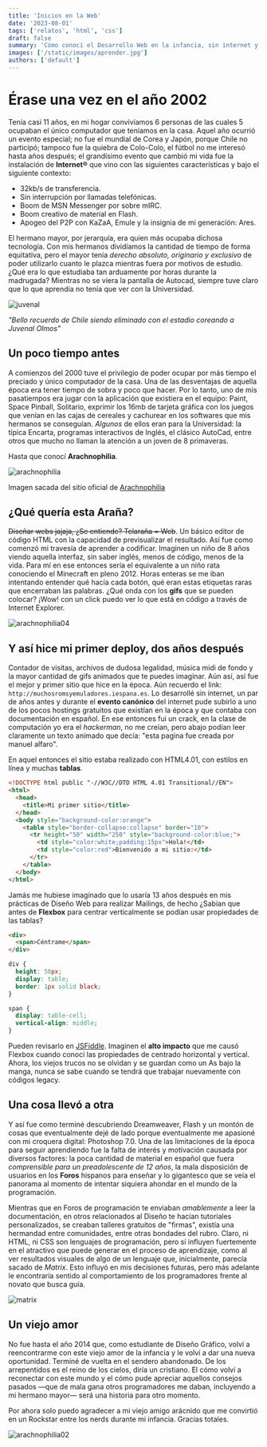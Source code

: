 ```yaml
---
title: 'Inicios en la Web'
date: '2023-08-01'
tags: ['relatos', 'html', 'css']
draft: false
summary: 'Cómo conocí el Desarrollo Web en la infancia, sin internet y sin tener idea de lo que el futuro que deparaba.'
images: ['/static/images/aprender.jpg']
authors: ['default']
---
```


# Érase una vez en el año 2002

Tenía casi 11 años, en mi hogar convivíamos 6 personas de las cuales 5 ocupaban el único computador que teníamos en la casa. Aquel año ocurrió un evento especial; no fue el mundial de Corea y Japón, porque Chile no participó; tampoco fue la quiebra de Colo-Colo, el fútbol no me interesó hasta años después; el grandísimo evento que cambió mi vida fue la instalación de **Internet®** que vino con las siguientes características y bajo el siguiente contexto:

- 32kb/s de transferencia.
- Sin interrupción por llamadas telefónicas.
- Boom de MSN Messenger por sobre mIRC.
- Boom creativo de material en Flash.
- Apogeo del P2P con KaZaA, Emule y la insignia de mi generación: Ares.

El hermano mayor, por jerarquía, era quien más ocupaba dichosa tecnología. Con mis hermanos dividíamos la cantidad de tiempo de forma equitativa, pero el mayor tenía _derecho absoluto, originario y exclusivo_ de poder utilizarlo cuanto le plazca mientras fuera por motivos de estudio. ¿Qué era lo que estudiaba tan arduamente por horas durante la madrugada? Mientras no se viera la pantalla de Autocad, siempre tuve claro que lo que aprendía no tenía que ver con la Universidad.

![juvenal](/static/images/arach00.jpg)

_"Bello recuerdo de Chile siendo eliminado con el estadio coreando a Juvenal Olmos"_

## Un poco tiempo antes

A comienzos del 2000 tuve el privilegio de poder ocupar por más tiempo el preciado y único computador de la casa. Una de las desventajas de aquella época era tener tiempo de sobra y poco que hacer. Por lo tanto, uno de mis pasatiempos era jugar con la aplicación que existiera en el equipo: Paint, Space Pinball, Solitario, exprimir los 16mb de tarjeta gráfica con los juegos que venían en las cajas de cereales y cachurear en los softwares que mis hermanos se conseguían. _Algunos_ de ellos eran para la Universidad: la típica Encarta, programas interactivos de Inglés, el clásico AutoCad, entre otros que mucho no llaman la atención a un joven de 8 primaveras.

Hasta que conocí **Arachnophilia**.

![arachnophilia](/static/images/arach01.png)

Imagen sacada del sitio oficial de [Arachnophilia](https://arachnoid.com/arachnophilia/)

## ¿Qué quería esta Araña?

~~Diseñar webs jajaja, ¿Se entiende? Telaraña = Web~~. Un básico editor de código HTML con la capacidad de previsualizar el resultado. Así fue como comenzó mi travesía de aprender a codificar. Imaginen un niño de 8 años viendo aquella interfaz, sin saber inglés, menos de código, menos de la vida. Para mí en ese entonces sería el equivalente a un niño rata conociendo el Minecraft en pleno 2012. Horas enteras se me iban intentando entender qué hacía cada botón, qué eran estas etiquetas raras que encerraban las palabras. ¿Qué onda con los **gifs** que se pueden colocar? ¡Wow! con un click puedo ver lo que está en código a través de Internet Explorer.

![arachnophilia04](/static/images/arach05.gif)

## Y así hice mi primer deploy, dos años después

Contador de visitas, archivos de dudosa legalidad, música midi de fondo y la mayor cantidad de gifs animados que te puedes imaginar. Aún así, así fue el mejor y primer sitio que hice en la época. Aún recuerdo el link: `http://muchosromsyemuladores.iespana.es`. Lo desarrollé sin internet, un par de años antes y durante el **evento canónico** del internet pude subirlo a uno de los pocos hostings gratuitos que existían en la época y que contaba con documentación en español. En ese entonces fui un crack, en la clase de computación yo era el _hackerman_, no me creían, pero abajo podían leer claramente un texto animado que decía: "esta pagina fue creada por manuel alfaro".

En aquel entonces el sitio estaba realizado con HTML4.01, con estilos en línea y muchas **tablas**.

```html
<!DOCTYPE html public "-//W3C//DTD HTML 4.01 Transitional//EN">
<html>
  <head>
    <title>Mi primer sitio</title>
  </head>
  <body style="background-color:orange">
    <table style="border-collapse:collapse" border="10">
      <tr height="50" width="250" style="background-color:blue;">
        <td style="color:white;padding:15px">Hola!</td>
        <td style="color:red">Bienvenido a mi sitio:</td>
      </tr>
    </table>
  </body>
</html>
```

Jamás me hubiese imaginado que lo usaría 13 años después en mis prácticas de Diseño Web para realizar Mailings, de hecho ¿Sabían que antes de **Flexbox** para centrar verticalmente se podían usar propiedades de las tablas?

```html
<div>
  <span>Céntrame</span>
</div>
```

```css
div {
  height: 50px;
  display: table;
  border: 1px solid black;
}

span {
  display: table-cell;
  vertical-align: middle;
}
```

Pueden revisarlo en [JSFiddle](https://jsfiddle.net/manudv/3rez7pLo/). Imaginen el **alto impacto** que me causó Flexbox cuando conocí las propiedades de centrado horizontal y vertical. Ahora, los viejos trucos no se olvidan y se guardan como un As bajo la manga, nunca se sabe cuando se tendrá que trabajar nuevamente con códigos legacy.

## Una cosa llevó a otra

Y así fue como terminé descubriendo Dreamweaver, Flash y un montón de cosas que eventualmente dejé de lado porque eventualmente me apasioné con mi croquera digital: Photoshop 7.0. Una de las limitaciones de la época para seguir aprendiendo fue la falta de interés y motivación causada por diversos factores: la poca cantidad de material en español que fuera _comprensible para un preadolescente de 12 años_, la mala disposición de usuarios en los **Foros** hispanos para enseñar y lo gigantesco que se veía el panorama al momento de intentar siquiera ahondar en el mundo de la programación.

Mientras que en Foros de programación te enviaban _amablemente_ a leer la documentación, en otros relacionados al Diseño te hacían tutoriales personalizados, se creaban talleres gratuitos de "firmas", existía una hermandad entre comunidades, entre otras bondades del rubro. Claro, ni HTML, ni CSS son lenguajes de programación, pero sí influyen fuertemente en el atractivo que puede generar en el proceso de aprendizaje, como al ver resultados visuales de algo de un lenguaje que, inicialmente, parecía sacado de _Matrix_. Esto influyó en mis decisiones futuras, pero más adelante le encontraría sentido al comportamiento de los programadores frente al novato que busca guía.

![matrix](/static/images/arach06.jpg)

## Un viejo amor

No fue hasta el año 2014 que, como estudiante de Diseño Gráfico, volví a reencontrarme con este viejo amor de la infancia y le volví a dar una nueva oportunidad. Terminé de vuelta en el sendero abandonado. De los arrepentidos es el reino de los cielos, diría un cristiano. El cómo volví a reconectar con este mundo y el cómo pude apreciar aquellos consejos pasados —que de mala gana otros programadores me daban, incluyendo a mi hermano mayor— será una historia para otro momento.

Por ahora solo puedo agradecer a mi viejo amigo arácnido que me convirtió en un Rockstar entre los nerds durante mi infancia. Gracias totales.

![arachnophilia02](/static/images/arach02.png)

